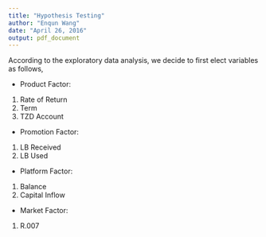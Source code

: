 ```yaml
---
title: "Hypothesis Testing"
author: "Enqun Wang"
date: "April 26, 2016"
output: pdf_document
---
```


According to the exploratory data analysis, we decide to first elect variables as follows,

- Product Factor:

1. Rate of Return
2. Term
3. TZD Account

- Promotion Factor:

1. LB Received
2. LB Used

- Platform Factor:

1. Balance
2. Capital Inflow

- Market Factor:

1. R.007

